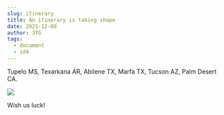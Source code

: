 ```yaml
---
slug: itinerary
title: An itinerary is taking shape
date: 2021-12-09
author: JTG
tags:
  - document
  - id4
---
```

Tupelo MS, Texarkana AR, Abilene TX, Marfa TX, Tucson AZ, Palm Desert CA. 

![](/images/screen-shot-2021-12-09-at-5.23.01-am.png)

Wish us luck!